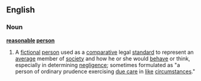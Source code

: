 ==English==
===Noun===
{{wikipediapar|reosonable man}}
'''[[reasonable]] [[person]]'''
#{{law}} A [[fictional]] [[person]] used as a [[comparative]] legal [[standard]] to represent an [[average]] member of [[society]] and how he or she would [[behave]] or think, especially in determining [[negligence]]; sometimes formulated as "a person of ordinary prudence exercising [[standard of care|due care]] in [[like]] [[circumstances]]."